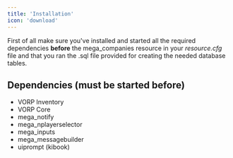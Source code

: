 ```yaml
---
title: 'Installation'
icon: 'download'
---
```


First of all make sure you've installed and started all the required dependencies **before** the mega_companies resource in your *resource.cfg* file and that you ran the .sql file provided for creating the needed database tables.

## Dependencies (must be started before)

- VORP Inventory
- VORP Core
- mega_notify
- mega_nplayerselector
- mega_inputs
- mega_messagebuilder
- uiprompt (kibook)